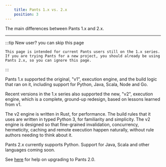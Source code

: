 ```yaml
---
    title: Pants 1.x vs. 2.x
    position: 3
---
```


The main differences between Pants 1.x and 2.x.

---

:::tip New user? you can skip this page

    This page is intended for current Pants users still on the 1.x series. If you are trying Pants for a new project, you should already be using Pants 2.x, so you can ignore this page.

:::

Pants 1.x supported the original, "v1", execution engine, and the build logic that ran on it, including support for Python, Java, Scala, Node and Go.

Recent versions in the 1.x series also supported the new, "v2", execution engine, which is a complete, ground-up redesign, based on lessons learned from v1.

The v2 engine is written in Rust, for performance. The build rules that it uses are written in typed Python 3, for familiarity and simplicity. The v2 engine is designed so that fine-grained invalidation, concurrency, hermeticity, caching and remote execution happen naturally, without rule authors needing to think about it.

Pants 2.x currently supports Python. Support for Java, Scala and other languages coming soon.

See [here](doc:how-to-upgrade-pants-2-0) for help on upgrading to Pants 2.0.
